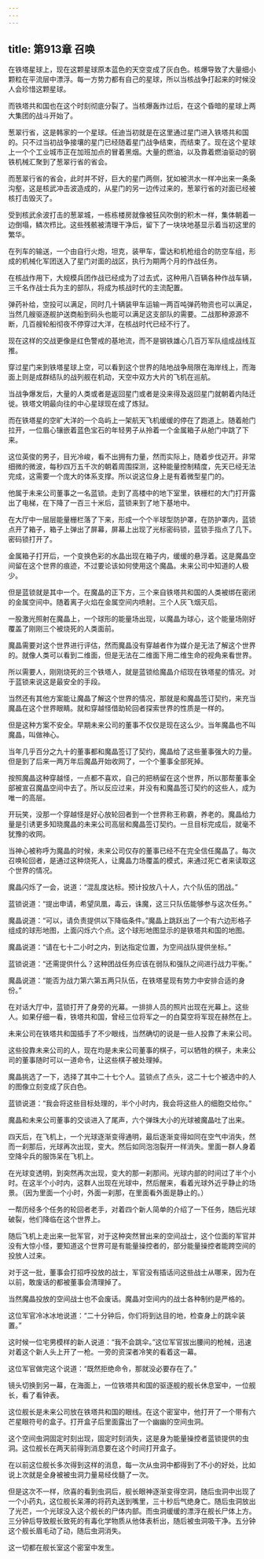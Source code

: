 ```yaml
---
---
---
```

title: 第913章 召唤
---



在铁塔星球上，现在这颗星球原本蓝色的天空变成了灰白色。核爆导致了大量细小颗粒在平流层中漂浮。每一方势力都有自己的星球，所以当核战争打起来的时候没人会珍惜这颗星球。

而铁塔共和国也在这个时刻彻底分裂了。当核爆轰炸过后，在这个昏暗的星球上两大集团的战斗开始了。

葱翠行省，这是韩家的一个星球。任迪当初就是在这里通过星门进入铁塔共和国的。只不过当初战争接壤的星门已经随着星门战争结束，而结束了。现在这个星球上一个个工业城市正在加班加点的冒着黑烟。大量的燃油，以及靠着燃油驱动的钢铁机械汇聚到了葱翠行省的省会。

而葱翠行省的省会，此时并不好，巨大的星门两侧，犹如被洪水一样冲出来一条条沟壑，这是核武冲击波造成的，从星门的另一边传过来的，葱翠行省的对面已经被核打击毁灭了。

受到核武余波打击的葱翠城，一栋栋楼房就像被狂风吹倒的积木一样，集体朝着一边倒塌，鳞次栉比。这些残骸被清理干净后，留下了一块块地基显示着当初这里的繁华。

在列车的输送，一个由自行火炮，坦克，装甲车，雷达和机枪组合的防空车组，形成的机械化军团送入了星门对面的战区，执行为期两个月的作战任务。

在核战作用下，大规模兵团作战已经成为了过去式，这种用八百辆各种作战车辆，三千名作战士兵为主的部队，将成为核战时代的主流配置。

弹药补给，空投可以满足，同时几十辆装甲车运输一两百吨弹药物资也可以满足，当然几艘驱逐舰护送商船到码头也能可以满足这支部队的需要。二战那种源源不断，几百艘轮船彻夜不停穿过大洋，在核战时代已经不行了。

现在这样的交战更像是红色警戒的基地流，而不是钢铁雄心几百万军队组成战线互推。

穿过星门来到铁塔星球上空，可以看到这个世界的陆地战争局限在海岸线上，而海面上则是成群结队的战列舰在机动，天空中双方大片的飞机在巡航。

当战争爆发后，大量的人类或者是返回星门或者是没来得及返回星门就朝着内陆迁徙。铁塔文明最向往的中心星球现在成了炼狱。

而在铁塔星的空旷大洋的一个岛屿上一架航天飞机缓缓的停在了跑道上。随着舱门拉开，一位眉心镶嵌着蓝色宝石的年轻男子从拎着一个金属箱子从舱门中跳了下来。

这位英俊的男子，目光冷峻，看不出拥有力量，然而实际上，随着步伐迈开。非常细微的微波，每秒四万五千次的朝着周围探测，这种能量控制精度，先天已经无法完成，这需要一个庞大的体系支撑。所以说这位身上是有着微型星门的。

他属于未来公司董事之一名蓝锁。走到了高楼中的地下室里，铁栅栏的大门打开露出了电梯，在下降了一百三十米后，蓝锁来到了地下基地中。

在大厅中一层层能量栅栏落了下来，形成一个个半球型防护罩，在防护罩内，蓝锁点开了箱子，箱子上弹出了屏幕，屏幕上出现了光标密码锁，蓝锁手指点了几下。密码锁打开了。

金属箱子打开后，一个变换色彩的水晶出现在箱子内，缓缓的悬浮着。这是魔晶空间留在这个世界的痕迹，不过要论该如何使用这个魔晶。未来公司中知道的人极少。

但是蓝锁就是其中一个。在魔晶的正下方，三个来自铁塔共和国的人类被绑在密闭的金属空间中。随着离子火焰在金属空间内喷射。三个人灰飞烟灭后。

一股激光照射在魔晶上，一个球形的能量场出现，以魔晶为球心，这个能量场刚好覆盖了刚刚三个被烧死的人类面前。

魔晶需要对这个世界进行评估，然而魔晶没有穿越者作为媒介是无法了解这个世界的。就像人类可以看到二维面，但是无法在二维面下用二维生命的视角来看世界。

所以需要人，刚刚烧死的三个铁塔人，就是蓝锁给魔晶介绍现在铁塔星的情况。对于蓝锁来说这是最安全的手段。

当然还有其他方案能让魔晶了解这个世界的情况，那就是和魔晶签订契约，来充当魔晶在这个世界眼睛。就和穿越怪借助轮回者探索世界的性质是一样的。

但是这种方案不安全。早期未来公司的董事不仅仅是现在这么少。当年魔晶也不叫魔晶，叫做神心。

当年几乎百分之九十的董事都和魔晶签订了契约，魔晶给了这些董事强大的力量。但是到了后来一两万年后魔晶开始收网了，一个个董事全部死掉。

按照魔晶这种穿越怪，一点都不喜欢，自己的把柄留在这个世界，所以那帮董事全部被宣召魔晶空间中去了。所以反应过来，并没有和魔晶签订契约的这些人，成为唯一的高层。

开玩笑，没那一个穿越怪是好心放轮回者到一个世界称王称霸，养老的。魔晶给力量是引诱更多知晓魔晶的未来公司高层和魔晶签订契约。一旦目标完成后，就毫不犹豫的收网。

当神心被称呼为魔晶的时候，未来公司仅存的董事已经不在完全信任魔晶了。每次召唤轮回者，是通过这种烧死人，让魔晶力场覆盖的模式，来通过死亡者来读取这个世界的情况。

魔晶闪烁了一会，说道：“混乱度达标。预计投放八十人，六个队伍的团战。”

蓝锁说道：“提出申请，希望凤凰，毒云，诛魔，这三只队伍能够参与这次任务。”

魔晶说道：“可以，请负责提供以下降临条件。”魔晶上跳跃出了一个有六边形格子组成的球形地图，上面闪烁六个点。这个球形地图显示的是铁塔共和国的地图。

魔晶说道：“请在七十二小时之内，到达指定位置，为空间战队提供坐标。”

蓝锁说道：“还需提供什么？这种团战任务应该在弱队和强队之间进行战力平衡。”

魔晶说道：“能否为战力第六第五两只队伍，在铁塔星现有势力中安排合适的身份。”

在对话大厅中，蓝锁打开了身旁的光幕。一排排人员的照片出现在光幕上。这些人。如果仔细一看，铁塔共和国，曾经三位将军之一的白莫空将军现在赫然在上。

未来公司在铁塔共和国插手了不少眼线，当然确切的说是一些人投靠了未来公司。

这些投靠未来公司的人，现在均是未来公司董事的棋子，可以牺牲的棋子，未来公司的董事随时可以一道命令，让这些棋子被处理掉。

魔晶挑选了一下，选择了其中二十七个人。蓝锁点了点头，这二十七个被选中的人的图像立刻变成了灰白色。

蓝锁说道：“我会将这些目标处理的，半个小时内，我会将这些人的细胞交给你。”

魔晶和未来公司董事的交谈进入了尾声，六个弹珠大小的光球被魔晶吐了出来。

四天后，在飞机上，一个光球逐渐变得通明，最后逐渐变得如同在空气中消失，然而一刹那后，光球再次出现，变大。然后如同泡泡裂开一样消失。里面一群人身着空降伞兵的服饰呆在飞机上。

在光球变透明，到突然再次出现，变大的那一刹那间。光球内部的时间过了半个小时。在这半个小时内，这群人出现在光球中，然后醒来，看着光球外近乎静止的场景。（因为里面一个小时，外面一刹那，在里面看外面是静止的。）

一帮历经多个任务的轮回者老手，对着四个新人简单的介绍了一下任务，随后光球破裂，他们降临在这个世界上。

随后飞机上走出来一批军官，对于这种突然冒出来的空间战士，这个位面的军官并没有大惊小怪，要知道这个世界可是有能量操控者的，部分能量操控者能跨空间的投放人过来。

对于这一批，董事会打招呼投放的战士，军官没有插话问这些战士从哪来，因为在以前，敢废话的都被董事会清理掉了。

当然魔晶投放的空间战士也不会废话。魔晶对空间内的战士各种制约是严格的。

这位军官冷冰冰地说道：“二十分钟后，你们将到达目的地，检查身上的跳伞装置。”

这时候一位宅男模样的新人说道：“我不会跳伞。”这位军官拔出腰间的枪械，迅速对着这个新人头上开了一枪。一旁的资深者冷笑的看着这一幕。

这位军官做完这个说道：“既然拒绝命令，那就没必要存在了。”

镜头切换到另一幕，在海面上，一位铁塔共和国的驱逐舰的舰长休息室中，一位舰长，看了看钟表。

这位舰长是未来公司放在铁塔共和国的眼线。在这个密室中，他打开了一个带有六芒星眼符号的盒子。打开盒子后里面露出了一个幽幽的空间虫洞。

这个空间虫洞固定时刻出现，固定时刻消失，这是身为能量操控者蓝锁提供的虫洞。这位舰长在两天前得到消息要在这个时间打开盒子。

在以前这位舰长多次得到这样的消息，每一次从虫洞中都得到了不小的好处，比如说上次就是全身被被虫洞力量易经伐髓了一次。

但是这次不一样，欣喜的看到虫洞后，舰长眼神逐渐变得空洞，随后虫洞中出现了一个小药丸，这位舰长呆滞的将药丸送到嘴里，三十秒后气绝身亡。随后虫洞放出了光芒，一个光球没入这个舰长的尸体内部。而虫洞缓缓的漂浮在舰长尸体上方。三分钟后导致舰长致死的有毒化学物质从他体表析出，随后被虫洞吸干净。五分钟这个舰长眉毛动了动，随后虫洞消失。

这一切都在舰长室这个密室中发生。